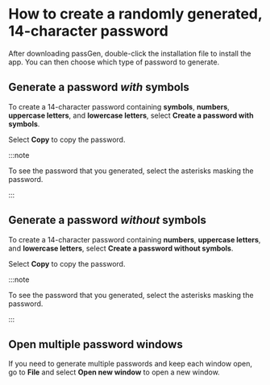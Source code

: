# How to create a randomly generated, 14-character password

After downloading passGen, double-click the installation file to install the app. You can then choose which type of password to generate.

## Generate a password *with* symbols

To create a 14-character password containing **symbols**, **numbers**, **uppercase letters**, and **lowercase letters**, select **Create a password with symbols**.

Select **Copy** to copy the password.

:::note
    
To see the password that you generated, select the asterisks masking the password.

:::

## Generate a password *without* symbols

To create a 14-character password containing **numbers**, **uppercase letters**, and **lowercase letters**, select **Create a password without symbols**.

Select **Copy** to copy the password.

:::note
    
To see the password that you generated, select the asterisks masking the password.

:::

## Open multiple password windows

If you need to generate multiple passwords and keep each window open, go to **File** and select **Open new window** to open a new window.
